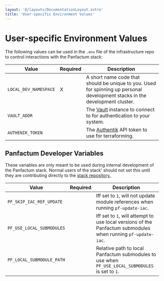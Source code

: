 ```yaml
---
layout: '@/layouts/DocumentationLayout.astro'
title: 'User-specific Environment Values'
---
```


# User-specific Environment Values

The following values can be used in the `.env` file of the infrastructure repo to control interactions with the Panfactum stack:

| Value                 | Required | Description                                                                                                                  |
| --------------------- | -------- | ---------------------------------------------------------------------------------------------------------------------------- |
| `LOCAL_DEV_NAMESPACE` | X        | A short name code that should be unique to you. Used for spinning up personal development stacks in the development cluster. |
| `VAULT_ADDR`          |          | The [Vault](https://www.vaultproject.io/) instance to connect to for authentication to your system.                          |
| `AUTHENIK_TOKEN`      |          | The [Authentik](https://goauthentik.io/) API token to use for terraforming.                                                  |

## Panfactum Developer Variables

These variables are only meant to be used during internal development of the Panfactum stack. Normal users of the stack'
should not set this until they are contributing directly to the [stack repository.](https://github.com/Panfactum/stack)

| Value                     | Required | Description                                                                                                  |
| ------------------------- | -------- | ------------------------------------------------------------------------------------------------------------ |
| `PF_SKIP_IAC_REF_UPDATE`  |          | Iff set to `1`, will not update module references when running `pf-update-iac`.                              |
| `PF_USE_LOCAL_SUBMODULES` |          | Iff set to `1`, will attempt to use local versions of the Panfactum submodules when running `pf-update-iac`. |
| `PF_LOCAL_SUBMODULE_PATH` |          | Relative path to local Panfactum submodules to use when `PF_USE_LOCAL_SUBMODULES` is set to `1`.             |
